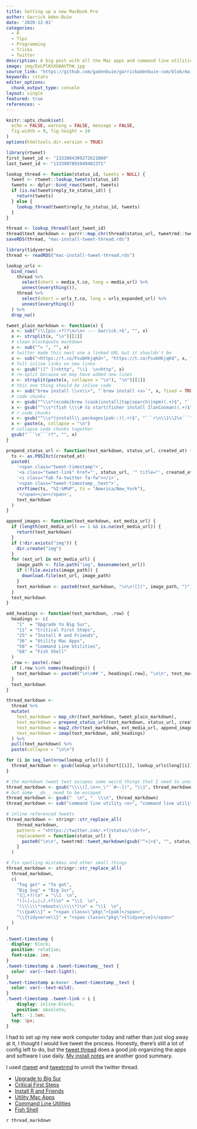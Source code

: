 ```yaml
---
title: Setting up a new MacBook Pro
author: Garrick Aden-Buie
date: '2020-12-01'
categories:
  - R
  - Tips
  - Programming
  - Tricks
  - Twitter
description: A big post with all the Mac apps and command line utilities I use everyday.
image: img/EoLPlKhXUAAVThW.jpg
source_link: 'https://github.com/gadenbuie/garrickadenbuie-com/blob/main/content/blog/2020/setting-up-a-new-macbook-pro/index.Rmarkdown'
keywords: rstats
editor_options:
  chunk_output_type: console
layout: single
featured: true
references: ~
---
```


<!-- Links -->
[pak]: https://pak.r-lib.org
[tidyverse]: https://tidyverse.org

```r
knitr::opts_chunk$set(
  echo = FALSE, warning = FALSE, message = FALSE,
  fig.width = 9, fig.height = 10
)
options(htmltools.dir.version = TRUE)

```

```r
library(rtweet)
first_tweet_id <- "1333804309272621060"
last_tweet_id <- "1333907891049402371"

lookup_thread <- function(status_id, tweets = NULL) {
  tweet <- rtweet::lookup_tweets(status_id)
  tweets <- dplyr::bind_rows(tweet, tweets)
  if (is.na(tweet$reply_to_status_id)) {
    return(tweets)
  } else {
    lookup_thread(tweet$reply_to_status_id, tweets)
  }
}

thread <- lookup_thread(last_tweet_id)
thread$text_markdown <- purrr::map_chr(thread$status_url, tweetrmd::tweet_markdown)
saveRDS(thread, "mac-install-tweet-thread.rds")
```

```r
library(tidyverse)
thread <- readRDS("mac-install-tweet-thread.rds")

lookup_urls <-
  bind_rows(
    thread %>%
      select(short = media_t.co, long = media_url) %>%
      unnest(everything()),
    thread %>%
      select(short = urls_t.co, long = urls_expanded_url) %>%
      unnest(everything())
  ) %>%
  drop_na()

tweet_plain_markdown <- function(x) {
  x <- sub("(\\[pic.+?)?\n>\n> --- Garrick.+$", "", x)
  x <- strsplit(x, "\n")[[1]]
  # clean blockquote markdown
  x <- sub("^> ", "", x)
  # twitter made this next one a linked URL but it shouldn't be
  x <- sub("<https://t.co/FsubHkjqKd>", "https://t.co/FsubHkjqKd", x, fixed = TRUE)
  # full inline links on new lines
  x <- gsub("([^ ])<http", "\\1  \n<http", x)
  # re-split because we may have added new lines
  x <- strsplit(paste(x, collapse = "\n"), "\n")[[1]]
  # this one thing should be inline code
  x <- sub("brew install \\<x\\>", "`brew install <x>`", x, fixed = TRUE)
  # code chunks
  x <- gsub("^\\s*(xcode|brew (cask|install|tap|search)|npm)(.+)$", "```\n\\1\\3\n```", x)
  x <- gsub("^\\s*(fish \\\\# to start|fisher install IlanCosman)(.+)$", "```\n\\1\\2\n```", x)
  # r code chunks
  x <- gsub("^\\s*(install\\.packages|pak::)(.+)$", "```r\n\\1\\2\n```", x)
  x <- paste(x, collapse = "\n")
  # collapse code chunks together
  gsub("```\n```r?", "", x)
}

prepend_status_url <- function(text_markdown, status_url, created_at) {
  ts <- as.POSIXct(created_at)
  paste0(
    '<span class="tweet-timestamp">',
    '<a class="tweet-link" href="', status_url, '" title="', created_at, '" target="_blank" rel="noopener noreferrer">',
    '<i class="fab fa-twitter fa-fw"></i>',
    '<span class="tweet-timestamp__text">',
    strftime(ts, "%I:%M%P", tz = "America/New_York"),
    '</span></a></span>',
    text_markdown
  )
}

append_images <- function(text_markdown, ext_media_url) {
  if (length(ext_media_url) == 1 && is.na(ext_media_url)) {
    return(text_markdown)
  }
  if (!dir.exists("img")) {
    dir.create("img")
  }
  for (ext_url in ext_media_url) {
    image_path <- file.path("img", basename(ext_url))
    if (!file.exists(image_path)) {
      download.file(ext_url, image_path)
    }
    text_markdown <- paste0(text_markdown, "\n\n![](", image_path, ")")
  }
  text_markdown
}

add_headings <- function(text_markdown, .row) {
  headings <- c(
    "1"  = "Upgrade to Big Sur",
    "11" = "Critical First Steps",
    "25" = "Install R and Friends",
    "36" = "Utility Mac Apps",
    "58" = "Command Line Utilities",
    "68" = "Fish Shell"
  )
  .row <- paste(.row)
  if (.row %in% names(headings)) {
    text_markdown <- paste0("\n\n## ", headings[.row], "\n\n", text_markdown)
  }
  text_markdown
}

thread_markdown <-
  thread %>%
  mutate(
    text_markdown = map_chr(text_markdown, tweet_plain_markdown),
    text_markdown = prepend_status_url(text_markdown, status_url, created_at),
    text_markdown = map2_chr(text_markdown, ext_media_url, append_images),
    text_markdown = imap(text_markdown, add_headings)
  ) %>%
  pull(text_markdown) %>%
  paste(collapse = "\n\n")

for (i in seq_len(nrow(lookup_urls))) {
  thread_markdown <- gsub(lookup_urls$short[[i]], lookup_urls$long[[i]], thread_markdown, fixed = TRUE)
}

# the markdown tweet text escapes some weird things that I need to unescape
thread_markdown <- gsub("\\\\([.\n<>_\"'`#~-])", "\\1", thread_markdown)
# but some __do__ need to be escaped
thread_markdown <- gsub("  \n", "  \\\n", thread_markdown)
thread_markdown <- sub("command line utility <x>", "command line utility `<x>`", thread_markdown)

# inline referenced tweets
thread_markdown <- stringr::str_replace_all(
    thread_markdown,
    pattern = "<https://twitter.com/.+?/status/\\d+?>",
    replacement = function(status_url) {
      paste0("\n\n", tweetrmd::tweet_markdown(gsub("^<|>$", "", status_url)), "\n")
    }
  )

# fix spelling mistakes and other small things
thread_markdown <- stringr::str_replace_all(
  thread_markdown,
  c(
    "Tog get" = "To get",
    "Big Sug" = "Big Sur",
    "(🍎.+?)\n" = "\\1  \n",
    "((↖️|↗️|↙️|↘️).+?)\n" = "\\1  \n",
    "(\\\\\\*reboots\\\\\\*)\n" = "\\1  \n",
    "\\{pak\\}" = "<span class=\"pkg\">[pak]</span>",
    "\\{tidyverse\\}" = "<span class=\"pkg\">[tidyverse]</span>"
  )
)
```

```css
.tweet-timestamp {
  display: block;
  position: relative;
  font-size: 1em;
}
.tweet-timestamp a .tweet-timestamp__text {
  color: var(--text-light);
}
.tweet-timestamp a:hover .tweet-timestamp__text {
  color: var(--text-mild);
}
.tweet-timestamp .tweet-link > i {
	display: inline-block;
	position: absolute;
  left: -1.5em;
  top: 3px;
}
```

::: lead

I had to set up my new work computer today and rather than just slog away at it, I thought I would live tweet the process.
Honestly, there's still a lot of config left to do, but the [tweet thread](https://twitter.com/grrrck/status/1333804309272621060) does a good job organizing the apps and software I use daily.
[My install notes](https://gist.github.com/gadenbuie/a14cab3d075901d8b25cbaf9e1f1fa7d) are another good summary.

I used [rtweet](https://docs.ropensci.org/rtweet) and [tweetrmd](https://github.com/gadenbuie/tweetrmd) to unroll the twitter thread.

- [Upgrade to Big Sur](#upgrade-to-big-sur)
- [Critical First Steps](#critical-first-steps)
- [Install R and Friends](#install-r-and-friends)
- [Utility Mac Apps](#utility-mac-apps)
- [Command Line Utilities](#command-line-utilities)
- [Fish Shell](#fish-shell)

:::


::: thread

`r thread_markdown`

:::